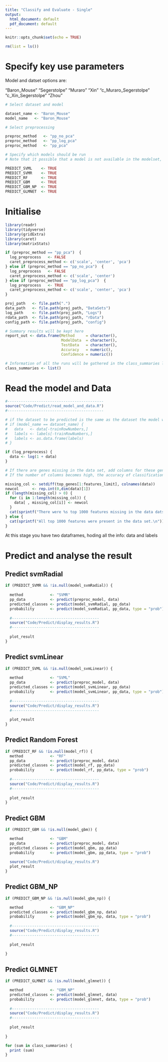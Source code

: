 ```yaml
---
title: "Classify and Evaluate - Single"
output:
  html_document: default
  pdf_document: default
---
```


```r
knitr::opts_chunk$set(echo = TRUE)
```


```r
rm(list = ls())
```


# Specify key use parameters

Model and datset options are:

"Baron_Mouse"
"Segerstolpe"
"Muraro"
"Xin"
"c_Muraro_Segerstolpe"
"c_Xin_Segerstolpe"
"Zhou"

```r

# Select dataset and model

dataset_name <- "Baron_Mouse"
model_name   <- "Baron_Mouse"

# Select preprocessing

preproc_method   <- "pp_no_pca"
preproc_method   <- "pp_log_pca"
preproc_method   <- "pp_pca"

# Specify which models should be run
# Note that it possible that a model is not available in the modelset, in which case the instruction is simply ignored

PREDICT_SVML    <- TRUE
PREDICT_SVMR    <- TRUE
PREDICT_RF      <- TRUE
PREDICT_GBM     <- TRUE 
PREDICT_GBM_NP  <- TRUE 
PREDICT_GLMNET  <- TRUE

```

# Initialise

```r

library(readr)
library(tidyverse)
library(gridExtra)
library(caret)
library(matrixStats)

```


```r

if (preproc_method == "pp_pca")  {
  log_preprocess   <- FALSE
  caret_preprocess_method <- c('scale', 'center', 'pca')
} else if (preproc_method == "pp_no_pca")  {
  log_preprocess   <- FALSE
  caret_preprocess_method <- c('scale', 'center')
} else if (preproc_method == "pp_log_pca")  {
  log_preprocess   <- TRUE
  caret_preprocess_method <- c('scale', 'center', 'pca')
}

```


```r

proj_path   <- file.path(".")
data_path   <- file.path(proj_path, "DataSets")
log_path    <- file.path(proj_path, "Logs")
rdata_path  <- file.path(proj_path, "rData")
config_path <- file.path(proj_path, "config")   

# Summary results will be kept here 
report_out <- data.frame(Method     = character(),
                         ModelData  = character(),
                         TestData   = character(),
                         Accuracy   = numeric(),
                         Confidence = numeric())

# Information of all the runs will be gathered in the class_summaries list  
class_summaries <- list()
```


# Read the model and Data

```r

#-------------------------------------------
source("Code/Predict/read_model_and_data.R")
#-------------------------------------------

# if the dataset to be predicted is the same as the dataset the model was generated with, split of the test data
# if (model_name == dataset_name) {
#   data   <- data[-trainRowNumbers,]
#   labels <- labels[-trainRowNumbers,]
#   labels <- as.data.frame(labels)
# }

if (log_preprocess) {
  data <- log(1 + data)
}

```


```r

# If there are genes missing in the data set, add columns for these genes with expession count 0
# If the number of columns becomes high, the accuracy of classification is affected 

missing_col <- setdiff(top_genes[1:features_limit], colnames(data))
newcol      <- rep.int(0,dim(data)[1])
if (length(missing_col) > 0) {
  for (i in 1:length(missing_col)) {
    data[ , missing_col[i]] <- newcol
  }
  cat(sprintf("There were %s top 1000 features missing in the data datset.\n", length(missing_col)))
} else {
  cat(sprintf("All top 1000 features were present in the data set.\n"))
}

```


At this stage you have two dataframes, hoding all the info: data and labels 

# Predict and analyse the result


## Predict svmRadial

```r

if (PREDICT_SVMR && !is.null(model_svmRadial)) {
  
  method            <- "SVMR" 
  pp_data           <- predict(preproc_model, data)
  predicted_classes <- predict(model_svmRadial, pp_data)
  probability       <- predict(model_svmRadial, pp_data, type = "prob")
  
  #---------------------------------------
  source("Code/Predict/display_results.R") 
  #---------------------------------------
  
  plot_result
}

```


## Predict svmLinear

```r

if (PREDICT_SVML && !is.null(model_svmLinear)) { 
  
  method            <- "SVML" 
  pp_data           <- predict(preproc_model, data)
  predicted_classes <- predict(model_svmLinear, pp_data)
  probability       <- predict(model_svmLinear, pp_data, type = "prob")
  
  #---------------------------------------
  source("Code/Predict/display_results.R") 
  #---------------------------------------
  
  plot_result
}

```


## Predict Random Forest

```r

if (PREDICT_RF && !is.null(model_rf)) { 
  method            <- "RF" 
  pp_data           <- predict(preproc_model, data)
  predicted_classes <- predict(model_rf, pp_data)
  probability       <- predict(model_rf, pp_data, type = "prob")
  
  #---------------------------------------
  source("Code/Predict/display_results.R") 
  #---------------------------------------
  
  plot_result
}
```


## Predict GBM

```r

if (PREDICT_GBM && !is.null(model_gbm)) { 

  method            <- "GBM" 
  pp_data           <- predict(preproc_model, data)
  predicted_classes <- predict(model_gbm, pp_data)
  probability       <- predict(model_gbm, pp_data, type = "prob")
   
  source("Code/Predict/display_results.R") 
  plot_result
}

```

## Predict GBM_NP

```r

if (PREDICT_GBM_NP && !is.null(model_gbm_np)) { 

  method            <- "GBM_NP" 
  predicted_classes <- predict(model_gbm_np, data)
  probability       <- predict(model_gbm_np, data, type = "prob")
  
  #---------------------------------------
  source("Code/Predict/display_results.R") 
  #---------------------------------------
  
  plot_result
  
}

```


## Predict GLMNET

```r

if (PREDICT_GLMNET && !is.null(model_glmnet)) { 

  method            <- "GBM_NP" 
  predicted_classes <- predict(model_glmnet, data)
  probability       <- predict(model_glmnet, data, type = "prob")
  
  #---------------------------------------
  source("Code/Predict/display_results.R") 
  #---------------------------------------
  
  plot_result
  
}

```


```r

for (sum in class_summaries) {
  print (sum)
}
  
```



